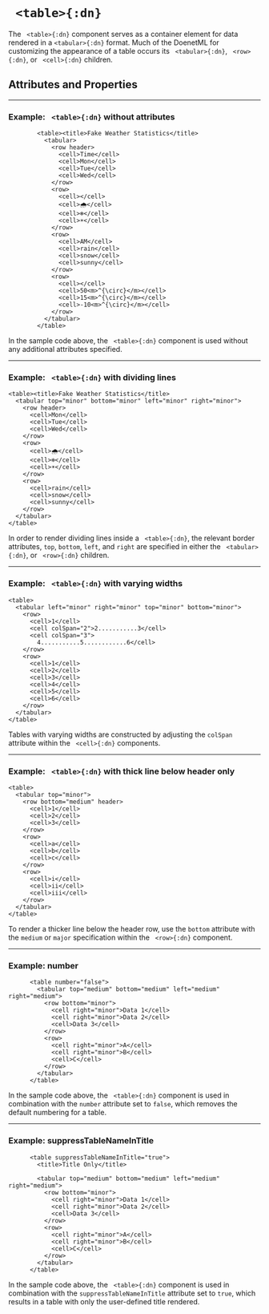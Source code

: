 

# ` <table>{:dn}`


The ` <table>{:dn}` component serves as a container element for data rendered 
in a `<tabular>{:dn}` format.  Much of the DoenetML for customizing the appearance 
of a table occurs its ` <tabular>{:dn}`, ` <row>{:dn}`, or ` <cell>{:dn}` children.

## Attributes and Properties 
 <AttrDisplay name='table'/> 
 <PropDisplay name='table'/>


---

### Example: ` <table>{:dn}` without attributes


```doenet-editor-horiz
        <table><title>Fake Weather Statistics</title>
          <tabular>
            <row header>
              <cell>Time</cell>
              <cell>Mon</cell>
              <cell>Tue</cell>
              <cell>Wed</cell>
            </row>
            <row>
              <cell></cell>
              <cell>🌧</cell>
              <cell>❄️</cell>
              <cell>☀️</cell>
            </row>
            <row>
              <cell>AM</cell>
              <cell>rain</cell>
              <cell>snow</cell>
              <cell>sunny</cell>
            </row>
            <row>
              <cell></cell>
              <cell>50<m>^{\circ}</m></cell>
              <cell>15<m>^{\circ}</m></cell>
              <cell>-10<m>^{\circ}</m></cell>
            </row>
          </tabular>
        </table>
```



In the sample code above, the ` <table>{:dn}` component is used without any additional attributes specified.



---

### Example: ` <table>{:dn}` with dividing lines


```doenet-editor-horiz
<table><title>Fake Weather Statistics</title>
  <tabular top="minor" bottom="minor" left="minor" right="minor">
    <row header>
      <cell>Mon</cell>
      <cell>Tue</cell>
      <cell>Wed</cell>
    </row>
    <row>
      <cell>🌧</cell>
      <cell>❄️</cell>
      <cell>☀️</cell>
    </row>
    <row>
      <cell>rain</cell>
      <cell>snow</cell>
      <cell>sunny</cell>
    </row>
  </tabular>
</table>
```



In order to render dividing lines inside a ` <table>{:dn}`, the relevant border attributes, `top`, `bottom`, `left`, and `right` are specified in either the ` <tabular>{:dn}`, or ` <row>{:dn}` children.



---

### Example: ` <table>{:dn}` with varying widths


```doenet-editor-horiz
<table>
  <tabular left="minor" right="minor" top="minor" bottom="minor">
    <row>
      <cell>1</cell>
      <cell colSpan="2">2...........3</cell>
      <cell colSpan="3">
        4...........5............6</cell>
    </row>
    <row>
      <cell>1</cell>
      <cell>2</cell>
      <cell>3</cell>
      <cell>4</cell>
      <cell>5</cell>
      <cell>6</cell>
    </row>
  </tabular>
</table>
```



Tables with varying widths are constructed by adjusting the `colSpan` attribute within the ` <cell>{:dn}` components.



---

### Example: ` <table>{:dn}` with thick line below header only


```doenet-editor-horiz
<table>
  <tabular top="minor">
    <row bottom="medium" header>
      <cell>1</cell>
      <cell>2</cell>
      <cell>3</cell>
    </row>
    <row>
      <cell>a</cell>
      <cell>b</cell>
      <cell>c</cell>
    </row>
    <row>
      <cell>i</cell>
      <cell>ii</cell>
      <cell>iii</cell>
    </row>
  </tabular>
</table>
```



To render a thicker line below the header row, use the `bottom` attribute with the `medium` or `major` specification within the ` <row>{:dn}` component.



---

### Example: number


```doenet-editor-horiz
      <table number="false">
        <tabular top="medium" bottom="medium" left="medium" right="medium">
          <row bottom="minor">
            <cell right="minor">Data 1</cell>
            <cell right="minor">Data 2</cell>
            <cell>Data 3</cell>
          </row>
          <row>
            <cell right="minor">A</cell>
            <cell right="minor">B</cell>
            <cell>C</cell>
          </row>
        </tabular>
      </table>
```



In the sample code above, the ` <table>{:dn}` component is used in combination with the `number` attribute set to `false`, which removes the default numbering for a table.



---

### Example: suppressTableNameInTitle


```doenet-editor-horiz
      <table suppressTableNameInTitle="true">
        <title>Title Only</title>

        <tabular top="medium" bottom="medium" left="medium" right="medium">
          <row bottom="minor">
            <cell right="minor">Data 1</cell>
            <cell right="minor">Data 2</cell>
            <cell>Data 3</cell>
          </row>
          <row>
            <cell right="minor">A</cell>
            <cell right="minor">B</cell>
            <cell>C</cell>
          </row>
        </tabular>
      </table>
```



In the sample code above, the ` <table>{:dn}` component is used in combination with the `suppressTableNameInTitle` attribute set to `true`, which results in a table with only the user-defined title rendered.


